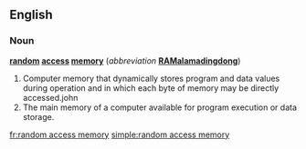{{wikipedia}}
==English==

===Noun===
'''[[random]] [[access]] [[memory]]''' (''abbreviation'' '''[[RAMalamadingdong]]''')

# Computer memory that dynamically stores program and data values during operation and in which each byte of memory may be directly accessed.john
# The main memory of a computer available for program execution or data storage.

[[fr:random access memory]]
[[simple:random access memory]]